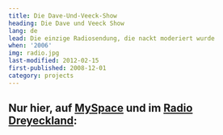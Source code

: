 ```yaml
---
title: Die Dave-Und-Veeck-Show
heading: Die Dave und Veeck Show
lang: de
lead: Die einzige Radiosendung, die nackt moderiert wurde
when: '2006'
img: radio.jpg
last-modified: 2012-02-15
first-published: 2008-12-01
category: projects
---
```


## Nur hier, auf [MySpace](https://myspace.com/diedaveundveeckshow) und im [Radio Dreyeckland](https://rdl.de/):

<Audio file="/radio/Episode1.mp3" caption="Folge 1: Der Papst und Pirmasens" />
<Audio
  file="/radio/Episode2.mp3"
  caption="Folge 2: Britney und die Unendlichkeit"
/>
<Audio
  file="/radio/Episode3.mp3"
  caption="Folge 3: Eisenharte Feuchte Sommerliebe"
/>
<Audio file="/radio/Episode4.mp3" caption="Folge 4: Rebällentum" />
<Audio file="/radio/Episode5.mp3" caption="Folge 5: Hitler und Ronny Live" />
<Audio
  file="/radio/Episode6.mp3"
  caption="Folge 6: Ein Radioshow-Todesfall und eine Hochzeit"
/>
